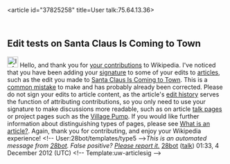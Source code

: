 <article id="37825258" title=User talk:75.64.13.36>
	<talkpage id="37825258" title="User talk:75.64.13.36">
== Edit tests on Santa Claus Is Coming to Town ==
[[Image:Information.svg|25px|alt=|link=]] Hello, and thank you for [[Special:Contributions/75.64.13.36|your contributions]] to Wikipedia. I've noticed that you have been adding your [[Wikipedia:Signatures|signature]] to some of your edits to [[Wikipedia:What is an article|articles]], such as the edit you made to [[Santa Claus Is Coming to Town]]. This is a [[Wikipedia:Avoiding common mistakes|common mistake]] to make and has probably already been corrected. Please do not sign your edits to article content, as the article's [[Help:Page history|edit history]] serves the function of attributing contributions, so you only need to use your signature to make discussions more readable, such as on article [[Help:Using talk pages|talk pages]] or project pages such as the [[Wikipedia:Village pump|Village Pump]]. If you would like further information about distinguishing types of pages, please see [[Wikipedia:What is an article?|What is an article?]]. Again, thank you for contributing, and enjoy your Wikipedia experience! &lt;!-- User:28bot/templates/type5 --&gt;''This is an automated message from [[User:28bot|28bot]]. False positive? [[User talk:28bot|Please report it.]]'' [[User:28bot|28bot]] ([[User talk:28bot|talk]]) 01:33, 4 December 2012 (UTC) &lt;!-- Template:uw-articlesig --&gt;
	</talkpage>
</article>